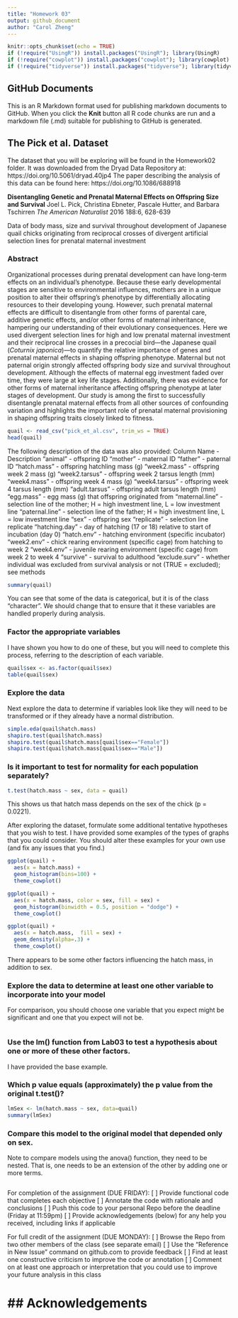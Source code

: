 ```yaml
---
title: "Homework 03"
output: github_document
author: "Carol Zheng"
---
```


```r
knitr::opts_chunk$set(echo = TRUE)
if (!require("UsingR")) install.packages("UsingR"); library(UsingR)
if (!require("cowplot")) install.packages("cowplot"); library(cowplot)
if (!require("tidyverse")) install.packages("tidyverse"); library(tidyverse)
```

## GitHub Documents

This is an R Markdown format used for publishing markdown documents to GitHub. When you click the **Knit** button all R code chunks are run and a markdown file (.md) suitable for publishing to GitHub is generated.

## The Pick et al. Dataset

The dataset that you will be exploring will be found in the Homework02 folder.
It was downloaded from the Dryad Data Repository at:
https://doi.org/10.5061/dryad.40jp4
The paper describing the analysis of this data can be found here:
https://doi.org/10.1086/688918

**Disentangling Genetic and Prenatal Maternal Effects on Offspring Size and Survival**
Joel L. Pick, Christina Ebneter, Pascale Hutter, and Barbara Tschirren
*The American Naturalist* 2016 188:6, 628-639

Data of body mass, size and survival throughout development of Japanese quail chicks originating from reciprocal crosses of divergent artificial selection lines for prenatal maternal investment

### Abstract
Organizational processes during prenatal development can have long-term effects on an individual’s phenotype. Because these early developmental stages are sensitive to environmental influences, mothers are in a unique position to alter their offspring’s phenotype by differentially allocating resources to their developing young. However, such prenatal maternal effects are difficult to disentangle from other forms of parental care, additive genetic effects, and/or other forms of maternal inheritance, hampering our understanding of their evolutionary consequences. Here we used divergent selection lines for high and low prenatal maternal investment and their reciprocal line crosses in a precocial bird—the Japanese quail (*Coturnix japonica*)—to quantify the relative importance of genes and prenatal maternal effects in shaping offspring phenotype. Maternal but not paternal origin strongly affected offspring body size and survival throughout development. Although the effects of maternal egg investment faded over time, they were large at key life stages. Additionally, there was evidence for other forms of maternal inheritance affecting offspring phenotype at later stages of development. Our study is among the first to successfully disentangle prenatal maternal effects from all other sources of confounding variation and highlights the important role of prenatal maternal provisioning in shaping offspring traits closely linked to fitness.


```r
quail <- read_csv("pick_et_al.csv", trim_ws = TRUE)
head(quail)
```

The following description of the data was also provided:
Column Name - Description
"animal" - offspring ID
"mother" - maternal ID
"father" - paternal ID
"hatch.mass" - offspring hatchling mass (g)
"week2.mass" - offspring week 2 mass (g)
"week2.tarsus" - offspring week 2 tarsus length (mm)
"week4.mass" - offspring week 4 mass (g)
"week4.tarsus" - offspring week 4 tarsus length (mm)
"adult.tarsus" - offspring adult tarsus length (mm)
"egg.mass" - egg mass (g) that offspring originated from
"maternal.line" - selection line of the mother; H = high investment line, L = low investment line
"paternal.line" - selection line of the father; H = high investment line, L = low investment line
"sex" - offspring sex
"replicate" - selection line replicate
"hatching.day" - day of hatching (17 or 18) relative to start of incubation (day 0)
"hatch.env" - hatching environment (specific incubator)
"week2.env" - chick rearing environment (specific cage) from hatching to week 2
"week4.env" - juvenile rearing environment (specific cage) from week 2 to week 4
"survive" - survival to adulthood
"exclude.surv" - whether individual was excluded from survival analysis or not (TRUE = excluded); see methods

```r
summary(quail)
```

You can see that some of the data is categorical, but it is of the class "character". 
We should change that to ensure that it these variables are handled properly during analysis.

### Factor the appropriate variables
I have shown you how to do one of these, but you will need to complete this process, referring to the description of each variable.

```r
quail$sex <- as.factor(quail$sex)
table(quail$sex)
```

### Explore the data
Next explore the data to determine if variables look like they will need to be transformed or if they already have a normal distribution.

```r
simple.eda(quail$hatch.mass)
shapiro.test(quail$hatch.mass)
shapiro.test(quail$hatch.mass[quail$sex=="Female"])
shapiro.test(quail$hatch.mass[quail$sex=="Male"])
```

### Is it important to test for normality for each population separately? 


```r
t.test(hatch.mass ~ sex, data = quail)
```

This shows us that hatch mass depends on the sex of the chick (p = 0.0221).

After exploring the dataset, formulate some additional tentative hypotheses that you wish to test.
I have provided some examples of the types of graphs that you could consider. 
You should alter these examples for your own use (and fix any issues that you find.)

```r
ggplot(quail) +
  aes(x = hatch.mass) +
  geom_histogram(bins=100) +
  theme_cowplot()

ggplot(quail) +
  aes(x = hatch.mass, color = sex, fill = sex) +
  geom_histogram(binwidth = 0.5, position = "dodge") +
  theme_cowplot()

ggplot(quail) +
  aes(x = hatch.mass,  fill = sex) + 
  geom_density(alpha=.3) +
  theme_cowplot()
```

There appears to be some other factors influencing the hatch mass, in addition to sex.

### Explore the data to determine at least one other variable to incorporate into your model

For comparison, you should choose one variable that you expect might be significant 
and one that you expect will not be.

```r

```


### Use the lm() function from Lab03 to test a hypothesis about one or more of these other factors.

I have provided the base example.

### Which p value equals (approximately) the p value from the original t.test()?

```r
lmSex <- lm(hatch.mass ~ sex, data=quail)
summary(lmSex)


```

### Compare this model to the original model that depended only on sex.

Note to compare models using the anova() function, they need to be nested. 
That is, one needs to be an extension of the other by adding one or more terms. 

```r

```

For completion of the assignment (DUE FRIDAY):
[ ] Provide functional code that completes each objective
[ ] Annotate the code with rationale and conclusions
[ ] Push this code to your personal Repo before the deadline (Friday at 11:59pm)
[ ] Provide acknowledgements (below) for any help you received, including links if applicable

For full credit of the assignment (DUE MONDAY):
[ ] Browse the Repo from two other members of the class (see separate email)
[ ] Use the "Reference in New Issue" command on github.com to provide feedback
[ ] Find at least one constructive criticism to improve the code or annotation
[ ] Comment on at least one approach or interpretation that you could use to improve your future analysis in this class


## Acknowledgements
=========================

